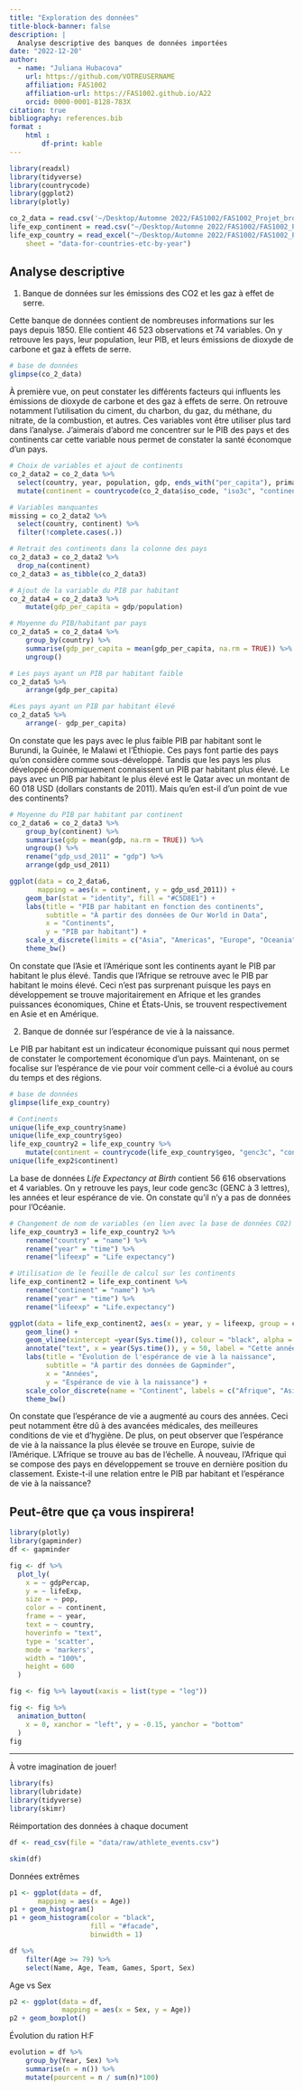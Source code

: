 ```yaml
---
title: "Exploration des données"
title-block-banner: false
description: | 
  Analyse descriptive des banques de données importées
date: "2022-12-20"
author:
  - name: "Juliana Hubacova"
    url: https://github.com/VOTREUSERNAME
    affiliation: FAS1002
    affiliation-url: https://FAS1002.github.io/A22
    orcid: 0000-0001-8128-783X
citation: true
bibliography: references.bib
format :
    html : 
        df-print: kable
---
```


```r
library(readxl)
library(tidyverse)
library(countrycode)
library(ggplot2)
library(plotly)
```

```r
co_2_data = read.csv('~/Desktop/Automne 2022/FAS1002/FAS1002_Projet_brouillon/owid-co2-data.csv')
life_exp_continent = read.csv("~/Desktop/Automne 2022/FAS1002/FAS1002_Projet_brouillon/bycontinents.csv")
life_exp_country = read_excel("~/Desktop/Automne 2022/FAS1002/FAS1002_Projet_brouillon/Copie de _GM-Life Expectancy- Dataset - v12.xlsx", 
    sheet = "data-for-countries-etc-by-year")

```

## Analyse descriptive

1.  Banque de données sur les émissions des CO2 et les gaz à effet de serre.

Cette banque de données contient de nombreuses informations sur les pays depuis 1850. Elle contient 46 523 observations et 74 variables. On y retrouve les pays, leur population, leur PIB, et leurs émissions de dioxyde de carbone et gaz à effets de serre. 

```r
# base de données
glimpse(co_2_data)
```

À première vue, on peut constater les différents facteurs qui influents les émissions de dioxyde de carbone et des gaz à effets de serre. On retrouve notamment l'utilisation du ciment, du charbon, du gaz, du méthane, du nitrate, de la combustion, et autres. Ces variables vont être utiliser plus tard dans l'analyse. J'aimerais d'abord me concentrer sur le PIB des pays et des continents car cette variable nous permet de constater la santé économque d'un pays. 

```r
# Choix de variables et ajout de continents
co_2_data2 = co_2_data %>% 
  select(country, year, population, gdp, ends_with("per_capita"), primary_energy_consumption, total_ghg) %>% 
  mutate(continent = countrycode(co_2_data$iso_code, "iso3c", "continent"))

# Variables manquantes 
missing = co_2_data2 %>% 
  select(country, continent) %>% 
  filter(!complete.cases(.))

# Retrait des continents dans la colonne des pays 
co_2_data3 = co_2_data2 %>% 
  drop_na(continent)
co_2_data3 = as_tibble(co_2_data3)

# Ajout de la variable du PIB par habitant
co_2_data4 = co_2_data3 %>% 
    mutate(gdp_per_capita = gdp/population)

# Moyenne du PIB/habitant par pays
co_2_data5 = co_2_data4 %>% 
    group_by(country) %>% 
    summarise(gdp_per_capita = mean(gdp_per_capita, na.rm = TRUE)) %>% 
    ungroup()

# Les pays ayant un PIB par habitant faible
co_2_data5 %>% 
    arrange(gdp_per_capita)

#Les pays ayant un PIB par habitant élevé
co_2_data5 %>% 
    arrange(- gdp_per_capita)
```

On constate que les pays avec le plus faible PIB par habitant sont le Burundi, la Guinée, le Malawi et l'Éthiopie. Ces pays font partie des pays qu'on considère comme sous-développé. Tandis que les pays les plus développé économiquement connaissent un PIB par habitant plus élevé. Le pays avec un PIB par habitant le plus élevé est le Qatar avec un montant de 60 018 USD (dollars constants de 2011).
Mais qu'en est-il d'un point de vue des continents?

```r
# Moyenne du PIB par habitant par continent
co_2_data6 = co_2_data3 %>% 
    group_by(continent) %>% 
    summarise(gdp = mean(gdp, na.rm = TRUE)) %>% 
    ungroup() %>% 
    rename("gdp_usd_2011" = "gdp") %>% 
    arrange(gdp_usd_2011)

ggplot(data = co_2_data6, 
       mapping = aes(x = continent, y = gdp_usd_2011)) +
    geom_bar(stat = "identity", fill = "#C5D8E1") + 
    labs(title = "PIB par habitant en fonction des continents", 
         subtitle = "À partir des données de Our World in Data", 
         x = "Continents", 
         y = "PIB par habitant") +
    scale_x_discrete(limits = c("Asia", "Americas", "Europe", "Oceania", "Africa")) +
    theme_bw()
```

On constate que l'Asie et l'Amérique sont les continents ayant le PIB par habitant le plus élevé. Tandis que l'Afrique se retrouve avec le PIB par habitant le moins élevé. Ceci n'est pas surprenant puisque les pays en développement se trouve majoritairement en Afrique et les grandes puissances économiques, Chine et États-Unis, se trouvent respectivement en Asie et en Amérique. 

2.  Banque de donnée sur l'espérance de vie à la naissance.

Le PIB par habitant est un indicateur économique puissant qui nous permet de constater le comportement économique d'un pays. Maintenant, on se focalise sur l'espérance de vie pour voir comment celle-ci a évolué au cours du temps et des régions. 

```r
# base de données 
glimpse(life_exp_country)

# Continents
unique(life_exp_country$name)
unique(life_exp_country$geo)
life_exp_country2 = life_exp_country %>% 
    mutate(continent = countrycode(life_exp_country$geo, "genc3c", "continent"))
unique(life_exp2$continent)
```
 
La base de données *Life Expectancy at Birth* contient 56 616 observations et 4 variables. On y retrouve les pays, leur code genc3c (GENC à 3 lettres), les années et leur espérance de vie.
On constate qu'il n'y a pas de données pour l'Océanie.

```r
# Changement de nom de variables (en lien avec la base de données CO2)
life_exp_country3 = life_exp_country2 %>% 
    rename("country" = "name") %>% 
    rename("year" = "time") %>% 
    rename("lifeexp" = "Life expectancy")

# Utilisation de le feuille de calcul sur les continents
life_exp_continent2 = life_exp_continent %>% 
    rename("continent" = "name") %>% 
    rename("year" = "time") %>% 
    rename("lifeexp" = "Life.expectancy")

ggplot(data = life_exp_continent2, aes(x = year, y = lifeexp, group = continent, color = continent)) +
    geom_line() +
    geom_vline(xintercept =year(Sys.time()), colour = "black", alpha = .6, linetype = "dashed") +
    annotate("text", x = year(Sys.time()), y = 50, label = "Cette année", size = 3, color = "black", alpha = .6) +
    labs(title = "Évolution de l'espérance de vie à la naissance", 
         subtitle = "À partir des données de Gapminder",
         x = "Années", 
         y = "Espérance de vie à la naissance") +
    scale_color_discrete(name = "Continent", labels = c("Afrique", "Asie", "Europe", "Amérique")) +
    theme_bw()
```

On constate que l'espérance de vie a augmenté au cours des années. Ceci peut notamment être dû à des avancées médicales, des meilleures conditions de vie et d'hygiène. De plus, on peut observer que l'espérance de vie à la naissance la plus élevée se trouve en Europe, suivie de l'Amérique. L'Afrique se trouve au bas de l'échelle. À nouveau, l'Afrique qui se compose des pays en développement se trouve en dernière position du classement. Existe-t-il une relation entre le PIB par habitant et l'espérance de vie à la naissance?




## Peut-être que ça vous inspirera!

```r
library(plotly)
library(gapminder)
df <- gapminder

fig <- df %>%
  plot_ly(
    x = ~ gdpPercap,
    y = ~ lifeExp,
    size = ~ pop,
    color = ~ continent,
    frame = ~ year,
    text = ~ country,
    hoverinfo = "text",
    type = 'scatter',
    mode = 'markers',
    width = "100%",
    height = 600
  )

fig <- fig %>% layout(xaxis = list(type = "log"))

fig <- fig %>%
  animation_button(
    x = 0, xanchor = "left", y = -0.15, yanchor = "bottom"
  )
fig
```

------------------------------------------------------------------------

À votre imagination de jouer!

```r
library(fs)
library(lubridate)
library(tidyverse)
library(skimr)
```

Réimportation des données à chaque document

```r
df <- read_csv(file = "data/raw/athlete_events.csv")
```

```r
skim(df)
```

Données extrêmes

```r
p1 <- ggplot(data = df,
       mapping = aes(x = Age))
p1 + geom_histogram()
p1 + geom_histogram(color = "black",
                    fill = "#facade",
                    binwidth = 1)
```

```r
df %>%  
    filter(Age >= 79) %>% 
    select(Name, Age, Team, Games, Sport, Sex)

```

Age vs Sex

```r
p2 <- ggplot(data = df,
             mapping = aes(x = Sex, y = Age))
p2 + geom_boxplot()
```

Évolution du ration H:F

```r
evolution = df %>% 
    group_by(Year, Sex) %>% 
    summarise(n = n()) %>% 
    mutate(pourcent = n / sum(n)*100)
```


